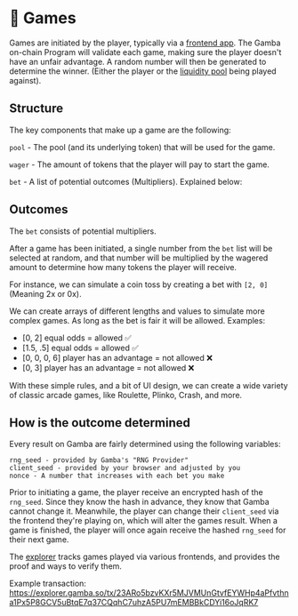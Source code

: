 # 🎲 Games

Games are initiated by the player, typically via a [frontend app](/docs/apps). The Gamba on-chain Program will validate each game, making sure the player doesn't have an unfair advantage. A random number will then be generated to determine the winner. (Either the player or the [liquidity pool](/docs/pools) being played against).

## Structure

The key components that make up a game are the following:

`pool` - The pool (and its underlying token) that will be used for the game.

`wager` - The amount of tokens that the player will pay to start the game.

`bet` - A list of potential outcomes (Multipliers). Explained below:

## Outcomes

The `bet` consists of potential multipliers.

After a game has been initiated, a single number from the `bet` list will be selected at random, and that number will be multiplied by the wagered amount to determine how many tokens the player will receive.

For instance, we can simulate a coin toss by creating a bet with `[2, 0]` (Meaning 2x or 0x).

We can create arrays of different lengths and values to simulate more complex games. As long as the bet is fair it will be allowed. Examples:

* [0, 2] equal odds = allowed ✅
* [1.5, .5] equal odds = allowed ✅
* [0, 0, 0, 6] player has an advantage = not allowed ❌
* [0, 3] player has an advantage = not allowed ❌

With these simple rules, and a bit of UI design, we can create a wide variety of classic arcade games, like Roulette, Plinko, Crash, and more.

## How is the outcome determined

Every result on Gamba are fairly determined using the following variables:

```
rng_seed - provided by Gamba's "RNG Provider"
client_seed - provided by your browser and adjusted by you
nonce - A number that increases with each bet you make
```

Prior to initiating a game, the player receive an encrypted hash of the `rng_seed`. Since they know the hash in advance, they know that Gamba cannot change it. Meanwhile, the player can change their `client_seed` via the frontend they're playing on, which will alter the games result. When a game is finished, the player will once again receive the hashed `rng_seed` for their next game.

The [explorer](https://explorer.gamba.so) tracks games played via various frontends, and provides the proof and ways to verify them.

Example transaction: https://explorer.gamba.so/tx/23ARo5bzvKXr5MJVMUnGtvfEYWHp4aPfvthna1Px5P8GCV5uBtqE7q37CQqhC7uhzA5PU7mEMBBkCDYi16oJqRK7
